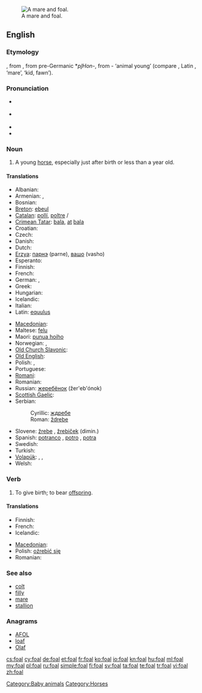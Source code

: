 [[Image:Mare and foal (Kvetina-Marie).jpg|thumb|right|A mare and foal.]]
==English==
{{wikipedia}}

===Etymology===
{{etyl|ang}} {{term|fola}}, from {{proto|Germanic|fulô}}, from pre-Germanic *''pl̥Hon''-, from {{proto|Indo-European|pōlH}}- ‘animal young’ (compare {{etyl|grc|-}} {{term|πώλος|tr=pṓlos|lang=grc}}, Latin {{term|pullus|lang=la}}, {{etyl|sq|-}} {{term|pelë|lang=sq}} ‘mare’, {{etyl|hy|-}} {{term||ul}} ‘kid, fawn’).

===Pronunciation===
* {{a|UK}} {{IPA|/fəʊl/}}
* {{a|US}} {{IPA|/foʊl/}}
* {{audio|en-us-foal.ogg|Audio (US)}}
* {{rhymes|əʊl}}

===Noun===
{{en-noun}}

# A young [[horse]], especially just after birth or less than a year old.

====Translations====
{{trans-top|young horse}}
* Albanian: {{t-|sq|mëz|m|xs=Albanian}}
* Armenian: {{t-|hy|մտրուկ|tr=mtruk}}, {{t-|hy|քուռակ|tr=k’urak}}
* Bosnian: {{t-|bs|ždrijebe|n}}
* [[Breton]]: [[ebeul]] {{m}}
* [[Catalan]]: [[pollí]], [[poltre]] {{m}}/{{f}}
* [[Crimean Tatar]]: [[bala#Crimean Tatar|bala]], [[at]] [[bala]]
* Croatian: {{t+|hr|ždrijebe|n}}
* Czech: {{t+|cs|hříbě|n}}
* Danish: {{t+|da|føl|n}}
* Dutch: {{t+|nl|veulen|n}}
* [[Erzya]]: [[парнэ]] (parne), [[вашо]] (vasho)
* Esperanto: {{t-|eo|ĉevalido|xs=Esperanto}}
* Finnish: {{t+|fi|varsa}}
* French: {{t+|fr|poulain|m}}
* German: {{t+|de|Fohlen|n}}, {{t+|de|Füllen|n}}
* Greek: {{t+|el|πουλάρι|n|tr=poulári}}
* Hungarian: {{t+|hu|csikó}}
* Icelandic: {{t+|is|folald|n}}
* Italian: {{t-|it|puledro|n}}
* Latin: [[equulus]] {{m}}
{{trans-mid}}
* [[Macedonian]]: {{t-|mk|ждребе|n|tr=ždrébe}}
* Maltese: [[felu]] {{m}}
* Maori: [[punua hoiho]]
* Norwegian: {{t+|no|føll|n}},  {{t+|no|fole|m}}
* [[Old Church Slavonic]]: {{tø|cu|жрѣбьць|m|tr=žrěbĭcĭ|sc=Cyrs}}
* [[Old English]]: {{t-|ang|fola|m|xs=Old English}}
* Polish: {{t+|pl|źrebak|m}}, {{t+|pl|źrebię|n}}
* Portuguese: {{t|pt|potro|m}}
* [[Romani]]: {{tø|rom|khuro}}
* Romanian: {{t+|ro|mânz|m}}
* Russian: [[жеребёнок]] (žer'eb'ónok) {{m}}
* [[Scottish Gaelic]]: {{t-|gd|searrach|m|xs=Scottish Gaelic}}
* Serbian:
*: Cyrillic: [[ждребе]] {{n}}
*: Roman: [[ždrebe]] {{n}}
* Slovene: [[žrebe]] {{n}}, [[žrebiček]] {{m}} (dimin.)
* Spanish: [[potranco]] {{m}}, [[potro]] {{m}}, [[potra]] {{f}}
* Swedish: {{t+|sv|föl|n}}
* Turkish: {{t+|tr|tay}}
* [[Volapük]]: {{qualifier|male or female}} {{t|vo|jevodül}}, {{qualifier|male}} {{t|vo|hijevodül}}, {{qualifier|female}} {{t|vo|jijevodül}}
* Welsh: {{t+|cy|ebol|m|xs=Welsh}}
{{trans-bottom}}

===Verb===
{{en-verb|foals|foaling|foaled|foaled}}

# {{context|equestrian}} To give birth; to bear [[offspring]].

====Translations====
{{trans-top|give birth}}
* Finnish: {{t+|fi|varsoa}}
* French: {{t+|fr|pouliner}}
* Icelandic: {{t+|is|kasta}}
{{trans-mid}}
* [[Macedonian]]: {{t|mk|се ождребува|tr=se oždrébuva}}
* Polish: [[oźrebić się]]
* Romanian: {{t-|ro|făta}}
{{trans-bottom}}

===See also===
* [[colt]]
* [[filly]]
* [[mare]]
* [[stallion]]

===Anagrams===
* [[AFOL#English|AFOL]]
* [[loaf#English|loaf]]
* [[Olaf#English|Olaf]]

[[Category:Baby animals]]
[[Category:Horses]]

[[cs:foal]]
[[cy:foal]]
[[de:foal]]
[[et:foal]]
[[fr:foal]]
[[ko:foal]]
[[io:foal]]
[[kn:foal]]
[[hu:foal]]
[[ml:foal]]
[[my:foal]]
[[pl:foal]]
[[ru:foal]]
[[simple:foal]]
[[fi:foal]]
[[sv:foal]]
[[ta:foal]]
[[te:foal]]
[[tr:foal]]
[[vi:foal]]
[[zh:foal]]